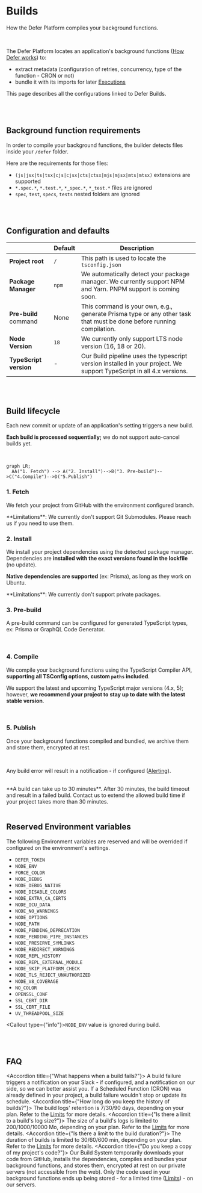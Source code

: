 
# Builds

How the Defer Platform compiles your background functions.

<br />

The Defer Platform locates an application's background functions ([How
Defer works](/platform/how-defer-works)) to:

- extract metadata (configuration of retries, concurrency, type of the
  function - CRON or not)
- bundle it with its imports for later
  [Executions](/platform/executions)

This page describes all the configurations linked to Defer Builds.

<br />
<br />

## Background function requirements

In order to compile your background functions, the builder detects files inside your `/defer` folder.

Here are the requirements for those files:

- `(js|jsx|ts|tsx|cjs|cjsx|cts|ctsx|mjs|mjsx|mts|mtsx)` extensions are supported
- `*.spec.*`, `*.test.*`, `*_spec.*`, `*_test.*` files are ignored
- `spec`, `test`, `specs`, `tests` nested folders are ignored

<br />
<br />

## Configuration and defaults

|                        | Default | Description                                                                                                          |
| ---------------------- | ------- | -------------------------------------------------------------------------------------------------------------------- |
| **Project root**       | `/`     | This path is used to locate the `tsconfig.json`                                                                      |
| **Package Manager**    | `npm`   | We automatically detect your package manager. We currently support NPM and Yarn. PNPM support is coming soon.        |
| **Pre-build** command  | None    | This command is your own, e.g., generate Prisma type or any other task that must be done before running compilation. |
| **Node Version**       | `18`    | We currently only support LTS node version (16, 18 or 20).                                                           |
| **TypeScript version** | -       | Our Build pipeline uses the typescript version installed in your project. We support TypeScript in all 4.x versions. |

<br />
<br />

## Build lifecycle

Each new commit or update of an application's setting triggers a new
build.

**Each build is processed sequentially;** we do not support
auto-cancel builds yet.

<br />

```mermaid
graph LR;
  AA("1. Fetch") --> A("2. Install")-->B("3. Pre-build")-->C("4.Compile")-->D("5.Publish")
```

### 1. Fetch

We fetch your project from GitHub with the environment configured
branch.

<Callout type="info">
  **Limitations**: We currently don't support Git Submodules. Please reach us if
  you need to use them.
</Callout>

<br />

### 2. Install

We install your project dependencies using the detected package
manager. Dependencies are **installed with the exact versions found in
the lockfile** (no update).

**Native dependencies are supported** (ex: Prisma), as long as they
work on Ubuntu.

<Callout type="info">
  **Limitations**: We currently don't support private packages.
</Callout>

<br />

### 3. Pre-build

A pre-build command can be configured for generated TypeScript types,
ex: Prisma or GraphQL Code Generator.

<br />

### 4. Compile

We compile your background functions using the TypeScript Compiler
API, **supporting all TSConfig options, custom `paths` included**.

We support the latest and upcoming TypeScript major versions (4.x, 5);
however, **we recommend your project to stay up to date with the
latest stable version**.

<br />

### 5. Publish

Once your background functions compiled and bundled, we archive them
and store them, encrypted at rest.

<br />

Any build error will result in a notification - if configured
([Alerting](/platform/alerting)).

<br />

<Callout type="info">
  **A build can take up to 30 minutes**. After 30 minutes, the build timeout and
  result in a failed build. Contact us to extend the allowed build time if your
  project takes more than 30 minutes.
</Callout>

<br />
<br />

## Reserved Environment variables

The following Environment variables are reserved and will be overrided if configured on the environment's settings.

- `DEFER_TOKEN`
- `NODE_ENV`
- `FORCE_COLOR`
- `NODE_DEBUG`
- `NODE_DEBUG_NATIVE`
- `NODE_DISABLE_COLORS`
- `NODE_EXTRA_CA_CERTS`
- `NODE_ICU_DATA`
- `NODE_NO_WARNINGS`
- `NODE_OPTIONS`
- `NODE_PATH`
- `NODE_PENDING_DEPRECATION`
- `NODE_PENDING_PIPE_INSTANCES`
- `NODE_PRESERVE_SYMLINKS`
- `NODE_REDIRECT_WARNINGS`
- `NODE_REPL_HISTORY`
- `NODE_REPL_EXTERNAL_MODULE`
- `NODE_SKIP_PLATFORM_CHECK`
- `NODE_TLS_REJECT_UNAUTHORIZED`
- `NODE_V8_COVERAGE`
- `NO_COLOR`
- `OPENSSL_CONF`
- `SSL_CERT_DIR`
- `SSL_CERT_FILE`
- `UV_THREADPOOL_SIZE`

<Callout type={"info"}>`NODE_ENV` value is ignored during build.</Callout>

<br />
<br />

## FAQ

<Accordion title={"What happens when a build fails?"}>
  A build failure triggers a notification on your Slack - if configured, and a
  notification on our side, so we can better assist you. If a Scheduled Function
  (CRON) was already defined in your project, a build failure wouldn't stop or
  update its schedule.
</Accordion>
<Accordion title={"How long do you keep the history of builds?"}>
  The build logs' retention is 7/30/90 days, depending on your plan. Refer to
  the [Limits](/platform/limits) for more details.
</Accordion>
<Accordion title={"Is there a limit to a build's log size?"}>
  The size of a build's logs is limited to 200/1000/10000 Mo, depending on your
  plan. Refer to the [Limits](/platform/limits) for more details.
</Accordion>
<Accordion title={"Is there a limit to the build duration?"}>
  The duration of builds is limited to 30/60/600 min, depending on your plan.
  Refer to the [Limits](/platform/limits) for more details.
</Accordion>
<Accordion title={"Do you keep a copy of my project's code?"}>
  Our Build System temporarily downloads your code from GitHub, installs the
  dependencies, compiles and bundles your background functions, and stores them,
  encrypted at rest on our private servers (not accessible from the web). Only
  the code used in your background functions ends up being stored - for a
  limited time ([Limits](/platform/limits)) - on our servers.
</Accordion>
